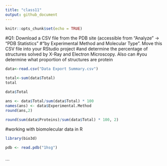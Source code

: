 ```yaml
---
title: "class11"
output: github_document
---
```


```r
knitr::opts_chunk$set(echo = TRUE)
```
#Q1: Download a CSV file from the PDB site (accessible from “Analyze” -> “PDB Statistics” 
#“by Experimental Method and Molecular Type”. Move this CSV file into your RStudio project
#and determine the percentage of structures solved by X-Ray and Electron Microscopy. Also can
#you determine what proportion of structures are protein

```r
data<-read.csv("Data Export Summary.csv")
```
```r
total<-sum(data$Total)
total
```

```r
data$Total
```
```r
ans <- data$Total/sum(data$Total) * 100
names(ans) <- data$Experimental.Method
round(ans,2)
```
```r
round(sum(data$Proteins)/sum(data$Total) * 100, 2)
```
#working with biomolecular data in R
```r
library(bio3d)
```
```r
pdb <- read.pdb("1hsg")
```
```r

```

```





